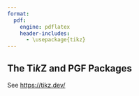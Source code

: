 ```yaml
---
format:
  pdf:
    engine: pdflatex
    header-includes:
      - \usepackage{tikz}
---
```


## The Ti*k*Z and PGF Packages

See <https://tikz.dev/>

\usetikzlibrary {intersections}
\begin{tikzpicture}
  \path[save path=\pathA,name path=A] (0,1) to [bend left] (1,0);
  \path[save path=\pathB,name path=B]
    (0,0) .. controls (.33,.1) and (.66,.9) .. (1,1);

  \fill[name intersections={of=A and B}] (intersection-1) circle (1pt);

  \draw[blue][use path=\pathA];
  \draw[red] [use path=\pathB];
\end{tikzpicture}
\begin{tikzpicture}[xscale=1.57]
  \draw (0,0) sin (1,1) cos (2,0) sin (3,-1) cos (4,0) sin (5,1);
  \draw[color=red] (0,1.5) cos (1,0) sin (2,-1.5) cos (3,0) sin (4,1.5) cos (5,0);
\end{tikzpicture}
\begin{tikzpicture}[x=.5cm]
  \draw[thick] (0,0) grid [step=1]     (3,2);
  \draw[red]   (0,0) grid [step=.75cm] (3,2);
\end{tikzpicture}
\begin{tikzpicture}
  \draw        (0,0) circle [radius=1];
  \draw[blue]  (0,0) grid [step=(45:1)] (3,2);
\end{tikzpicture}
\begin{tikzpicture}[radius=1cm,delta angle=30]
  \draw (-1,0) -- +(3.5,0);
  \draw (1,0) ++(210:2cm) -- +(30:4cm);
  \draw (1,0) +(0:1cm) arc [start angle=0];
  \draw (1,0) +(180:1cm) arc [start angle=180];
  \path (1,0) ++(15:.75cm) node{$\alpha$};
  \path (1,0) ++(15:-.75cm) node{$\beta$};
\end{tikzpicture}
\begin{tikzpicture}
    % Example vector diagram
    \draw[->] (-6, 0) -- (5, 0) node[right] {$x$};
    \draw[->] (0, -1) -- (0, 4) node[left] {$y$};
    \draw[->, thick, red] (0, 0) -- (3, 2) node[midway, above] {$\vec{A}$};
    \draw[->, thick, blue] (0, 0) -- (-3, -2) node[midway, above] {$\vec{A}$};
\end{tikzpicture}
\begin{tikzpicture}
  \coordinate (A) at (0,0);
  \coordinate (B) at (1.25,0.25);

  \draw[blue] (A) -- (B);
\end{tikzpicture}
\usetikzlibrary {calc}
\begin{tikzpicture}
  \coordinate [label=left:$A$]  (A) at (0,0);
  \coordinate [label=right:$B$] (B) at (1.25,0.25);
  \draw (A) -- (B);

  \draw (A) let
              \p1 = ($ (B) - (A) $)
            in
              circle ({veclen(\x1,\y1)});
\end{tikzpicture}
\usetikzlibrary {calc}
\begin{tikzpicture}
  \coordinate [label=left:$A$]  (A) at (0,0);
  \coordinate [label=right:$B$] (B) at (1.25,0.25);
  \draw (A) -- (B);

  \draw let \p1 = ($ (B) - (A) $),
            \n2 = {veclen(\x1,\y1)}
        in
          (A) circle (\n2)
          (B) circle (\n2);
\end{tikzpicture}
\usetikzlibrary {intersections,through}
\begin{tikzpicture}
  \coordinate [label=left:$A$]  (A) at (0,0);
  \coordinate [label=right:$B$] (B) at (1.25,0.25);
  \draw (A) -- (B);

  \node (D) [name path=D,draw,circle through=(B),label=left:$D$]  at (A) {};
  \node (E) [name path=E,draw,circle through=(A),label=right:$E$] at (B) {};

  % Name the coordinates, but do not draw anything:
  \path [name intersections={of=D and E}];

  \coordinate [label=above:$C$] (C) at (intersection-1);

  \draw [red] (A) -- (C);
  \draw [red] (B) -- (C);
\end{tikzpicture}
\usetikzlibrary {backgrounds,calc,intersections,through}
\begin{tikzpicture}[thick,help lines/.style={thin,draw=black!50}]
  \def\A{\textcolor{input}{$A$}}     \def\B{\textcolor{input}{$B$}}
  \def\C{\textcolor{output}{$C$}}    \def\D{$D$}
  \def\E{$E$}

  \colorlet{input}{blue!80!black}    \colorlet{output}{red!70!black}
  \colorlet{triangle}{orange}

  \coordinate [label=left:\A]  (A) at ($ (0,0) + .1*(rand,rand) $);
  \coordinate [label=right:\B] (B) at ($ (1.25,0.25) + .1*(rand,rand) $);

  \draw [input] (A) -- (B);

  \node [name path=D,help lines,draw,label=left:\D]   (D) at (A) [circle through=(B)] {};
  \node [name path=E,help lines,draw,label=right:\E]  (E) at (B) [circle through=(A)] {};

  \path [name intersections={of=D and E,by={[label=above:\C]C}}];

  \draw [output] (A) -- (C) -- (B);

  \foreach \point in {A,B,C}
    \fill [black,opacity=.5] (\point) circle (2pt);

  \begin{pgfonlayer}{background}
    \fill[triangle!80] (A) -- (C) -- (B) -- cycle;
  \end{pgfonlayer}

  \node [below right, text width=10cm,align=justify] at (4,3) {
    \small\textbf{Proposition I}\par
    \emph{To construct an \textcolor{triangle}{equilateral triangle}
      on a given \textcolor{input}{finite straight line}.}
    \par\vskip1em
    Let \A\B\ be the given \textcolor{input}{finite straight line}.  \dots
  };
\end{tikzpicture}
\usetikzlibrary {calc}
\begin{tikzpicture}
  \coordinate [label=left:$A$]  (A) at (0,0);
  \coordinate [label=right:$B$] (B) at (1.25,0.25);
  \draw (A) -- (B);
  \node [fill=red,inner sep=1pt,label=below:$X$] (X) at ($ (A)!.5!(B) $) {};
\end{tikzpicture}
\usetikzlibrary {calc}
\begin{tikzpicture}
  \coordinate [label=left:$A$]  (A) at (0,0);
  \coordinate [label=right:$B$] (B) at (1.25,0.25);
  \draw (A) -- (B);
  \node [fill=red,inner sep=1pt,label=below:$X$] (X) at ($ (A)!.5!(B) $) {};
  \node [fill=red,inner sep=1pt,label=above:$D$] (D) at
    ($ (X) ! {sin(60)*2} ! 90:(B) $) {};
  \draw (A) -- (D) -- (B);
\end{tikzpicture}
\usetikzlibrary {calc,intersections,through}
\begin{tikzpicture}
  \coordinate [label=left:$A$]  (A) at (0,0);
  \coordinate [label=right:$B$] (B) at (0.75,0.25);
  \coordinate [label=above:$C$] (C) at (1,1.5);
  \draw (A) -- (B) -- (C);
  \coordinate [label=above:$D$] (D) at
    ($ (A) ! .5 ! (B) ! {sin(60)*2} ! 90:(B) $) {};
  \draw (D) -- ($ (D) ! 3.5 ! (B) $) coordinate [label=below:$F$] (F);
  \draw (D) -- ($ (D) ! 2.5 ! (A) $) coordinate [label=below:$E$] (E);
  \node (H) [name path=H,label=135:$H$,draw,circle through=(C)] at (B) {};
  \path [name path=B--F] (B) -- (F);
  \path [name intersections={of=H and B--F,by={[label=left:$G$]G}}];
  \fill[red,opacity=.5] (G) circle (2pt);
\end{tikzpicture}
\usetikzlibrary {calc,intersections,through}
\begin{tikzpicture}[thick,help lines/.style={thin,draw=black!50}]
  \def\A{\textcolor{orange}{$A$}}   \def\B{\textcolor{input}{$B$}}
  \def\C{\textcolor{input}{$C$}}    \def\D{$D$}
  \def\E{$E$}                       \def\F{$F$}
  \def\G{$G$}                       \def\H{$H$}
  \def\K{$K$}                       \def\L{\textcolor{output}{$L$}}

  \colorlet{input}{blue!80!black}    \colorlet{output}{red!70!black}

  \coordinate [label=left:\A]  (A) at ($ (0,0) + .1*(rand,rand) $);
  \coordinate [label=right:\B] (B) at ($ (1,0.2) + .1*(rand,rand) $);
  \coordinate [label=above:\C] (C) at ($ (1,2) + .1*(rand,rand) $);

  \draw [input] (B) -- (C);
  \draw [help lines] (A) -- (B);

  \coordinate [label=above:\D] (D) at ($ (A)!.5!(B) ! {sin(60)*2} ! 90:(B) $);

  \draw [help lines] (D) -- ($ (D)!3.75!(A) $) coordinate [label=-135:\E] (E);
  \draw [help lines] (D) -- ($ (D)!3.75!(B) $) coordinate [label=-45:\F] (F);

  \node (H) at (B) [name path=H,help lines,circle through=(C),draw,label=135:\H] {};
  \path [name path=B--F] (B) -- (F);
  \path [name intersections={of=H and B--F,by={[label=right:\G]G}}];

  \node (K) at (D) [name path=K,help lines,circle through=(G),draw,label=135:\K] {};
  \path [name path=A--E] (A) -- (E);
  \path [name intersections={of=K and A--E,by={[label=below:\L]L}}];

  \draw [output] (A) -- (L);

  \foreach \point in {A,B,C,D,G,L}
    \fill [black,opacity=.5] (\point) circle (2pt);

  % \node ...
\end{tikzpicture}
\usetikzlibrary {backgrounds,mindmap,shadows}
\begin{tikzpicture}[
  mindmap,
  concept color=black,
  root concept/.append style={
    concept,
    circular drop shadow,
    fill=white, line width=1ex,
    text=black, font=\large\scshape}
  ]

  \clip (-1.5,-5) rectangle ++(4,10);

  \node [root concept] (Computational Complexity) {Computational Complexity};

  \begin{pgfonlayer}{background}
    \clip (-1.5,-5) rectangle ++(4,10);

    \colorlet{upperleft}{green!50!black!25}
    \colorlet{upperright}{orange!25}
    \colorlet{lowerleft}{red!25}
    \colorlet{lowerright}{blue!25}

     % The large rectangles:
    \fill [upperleft]  (Computational Complexity) rectangle ++(-20,20);
    \fill [upperright] (Computational Complexity) rectangle ++(20,20);
    \fill [lowerleft]  (Computational Complexity) rectangle ++(-20,-20);
    \fill [lowerright] (Computational Complexity) rectangle ++(20,-20);

    % The shadings:
    \shade [left color=upperleft,right color=upperright]
      ([xshift=-1cm]Computational Complexity) rectangle ++(2,20);
    \shade [left color=lowerleft,right color=lowerright]
      ([xshift=-1cm]Computational Complexity) rectangle ++(2,-20);
    \shade [top color=upperleft,bottom color=lowerleft]
      ([yshift=-1cm]Computational Complexity) rectangle ++(-20,2);
    \shade [top color=upperright,bottom color=lowerright]
      ([yshift=-1cm]Computational Complexity) rectangle ++(20,2);
  \end{pgfonlayer}
\end{tikzpicture}
